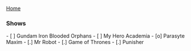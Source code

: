 [[./index|Home]]

=== Shows ===
- [ ] Gundam Iron Blooded Orphans
- [ ] My Hero Academia
- [o] Parasyte Maxim
- [.] Mr Robot
- [.] Game of Thrones
- [.] Punisher



